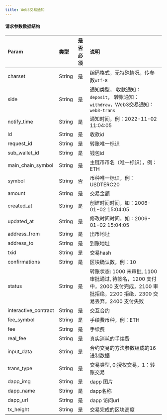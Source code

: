 ---
title: Web3交易通知
---

#### 请求参数数据结构

| Param            | 类型   | 是否必须 | 说明                                                         |
| :--------------- | :----- | :------- | :----------------------------------------------------------- |
| charset            | String | 是       | 编码格式，无特殊情况，传参数`utf-8`                          |
| side               | String | 是       | 通知类型， 收款通知：`deposit`， 转账通知： `withdraw`，Web3交易通知：`web3-trans`  |
| notify_time        | String | 是       | 通知时间，例：2022-11-02 11:04:05                            |
| id                 | String | 是       | 收款id                                                       |
| request_id         | String | 是       | 转账唯一标识                                                 |
| sub_wallet_id      | String | 是       | 钱包id                                                     |
| main_chain_symbol  | String | 是       | 主链币币名（唯一标识），例：ETH    |
| symbol             | String | 否       | 币种唯一标识，例：USDTERC20                                  |
| amount             | String | 是       | 交易金额                                                     |
| created_at         | String | 是       | 创建时间时间，如：2006-01-02 15:04:05                         |
| updated_at         | String | 是       | 修改时间时间，如：2006-01-02 15:04:05                         |
| address_from       | String | 是       | 出币地址                                                     |
| address_to         | String | 是       | 到账地址                                                     |
| txid               | String | 是       | 交易hash                                                     |
| confirmations      | String | 是       | 区块确认数，例：10                                           |
| status             | String | 是       | 转账状态: 1000 未审批, 1100 审批通过, 待签名，1200 支付中，2000 支付完成，2100 审批拒绝，2200 拒绝，2300 交易丢弃，2400 支付失败 |
| interactive_contract     | String | 是       | 交互合约                                                     |
| fee_symbol               | String | 是       | 手续费币种，例：ETH                                            |
| fee                      | String | 是       | 手续费                                    |
| real_fee                 | String | 是       | 真实消耗的手续费              |
| input_data               | String | 是       | 合约交易的方法参数组成的16进制数据       |
| trans_type               | String | 是       | 交易类型, 0:授权交易，1：转账交易            |
| dapp_img                 | String | 是       | dapp 图片		       |
| dapp_name                | String | 是       | dapp名称	     |
| dapp_url                 | String | 是       | dapp 访问url	 |
| tx_height                | String | 是       | 交易完成的区块高度                                             |